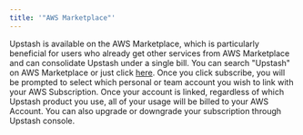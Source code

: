 ```yaml
---
title: '"AWS Marketplace"'
---
```

Upstash is available on the AWS Marketplace, which is particularly beneficial for users who already get other services from AWS Marketplace and can consolidate Upstash under a single bill.
You can search "Upstash" on AWS Marketplace or just click [here](https://aws.amazon.com/marketplace/pp/prodview-fssqvkdcpycco).
Once you click subscribe, you will be prompted to select which personal or team account you wish to link with your AWS Subscription.
Once your account is linked, regardless of which Upstash product you use, all of your usage will be billed to your AWS Account. You can also upgrade or downgrade your subscription through Upstash console.